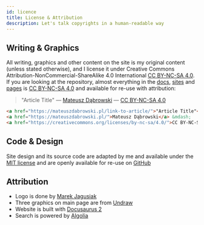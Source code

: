 ```yaml
---
id: licence
title: License & Attribution
description: Let's talk copyrights in a human-readable way
---
```



<LeadText content="Let's talk copyrights in a human-readable way." />

## Writing & Graphics

All writing, graphics and other content on the site is my original content (unless stated otherwise), and I license it under Creative Commons Attribution-NonCommercial-ShareAlike 4.0 International [CC BY-NC-SA 4.0](http://creativecommons.org/licenses/by-nc/4.0/). If you are looking at the repository, almost everything in the [docs](https://github.com/MateuszDabrowski/mateuszdabrowski.pl/tree/master/docs), [sites](https://github.com/MateuszDabrowski/mateuszdabrowski.pl/tree/master/sites) and [pages](https://github.com/MateuszDabrowski/mateuszdabrowski.pl/tree/master/src/pages) is [CC BY-NC-SA 4.0](https://creativecommons.org/licenses/by-nc-sa/4.0/) and available for re-use with attribution:

> "Article Title" ― [Mateusz Dąbrowski](https://mateuszdabrowski.pl/) ― [CC BY-NC-SA 4.0](https://creativecommons.org/licenses/by-nc-sa/4.0/)

```html title="Attribution Snippet"
<a href="https://mateuszdabrowski.pl/link-to-article/">"Article Title"</a> &mdash;
<a href="https://mateuszdabrowski.pl/">Mateusz Dąbrowski</a> &mdash;
<a href="https://creativecommons.org/licenses/by-nc-sa/4.0/">CC BY-NC-SA 4.0</a>
```

## Code & Design

Site design and its source code are adapted by me and available under the [MIT license](https://github.com/MateuszDabrowski/mateuszdabrowski.pl/tree/master/docs/LICENSE) and are openly available for re-use on [GitHub](https://github.com/MateuszDabrowski/mateuszdabrowski.pl)

## Attribution

- Logo is done by [Marek Jagusiak](https://jagusiak.eu)
- Three graphics on main page are from [Undraw](https://undraw.co)
- Website is built with [Docusaurus 2](https://v2.docusaurus.io)
- Search is powered by [Algolia](https://www.algolia.com)